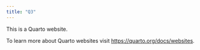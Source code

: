 ```yaml
---
title: "Q3"
---
```


This is a Quarto website.

To learn more about Quarto websites visit <https://quarto.org/docs/websites>.
